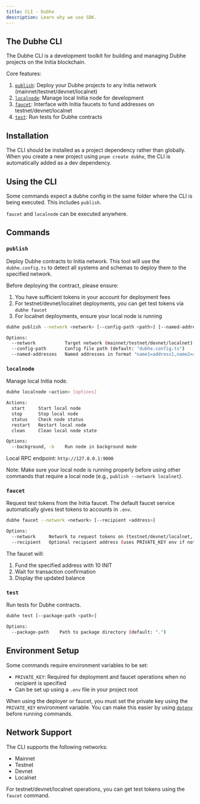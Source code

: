 ```yaml
---
title: CLI - Dubhe
description: Learn why we use SDK.
---
```


## The Dubhe CLI

The Dubhe CLI is a development toolkit for building and managing Dubhe projects on the Initia blockchain.

Core features:

1. [`publish`](#publish): Deploy your Dubhe projects to any Initia network (mainnet/testnet/devnet/localnet)
2. [`localnode`](#localnode): Manage local Initia node for development
3. [`faucet`](#faucet): Interface with Initia faucets to fund addresses on testnet/devnet/localnet
4. [`test`](#test): Run tests for Dubhe contracts

## Installation

The CLI should be installed as a project dependency rather than globally. When you create a new project using `pnpm create dubhe`, the CLI is automatically added as a dev dependency.

## Using the CLI

Some commands expect a dubhe config in the same folder where the CLI is being executed. This includes `publish`.

`faucet` and `localnode` can be executed anywhere.

## Commands

### `publish`

Deploy Dubhe contracts to Initia network. This tool will use the `dubhe.config.ts` to detect all systems and schemas to deploy them to the specified network.

Before deploying the contract, please ensure:

1. You have sufficient tokens in your account for deployment fees
2. For testnet/devnet/localnet deployments, you can get test tokens via `dubhe faucet`
3. For localnet deployments, ensure your local node is running

```bash
dubhe publish --network <network> [--config-path <path>] [--named-addresses <addresses>]

Options:
  --network           Target network (mainnet/testnet/devnet/localnet)
  --config-path       Config file path (default: "dubhe.config.ts")
  --named-addresses   Named addresses in format "name1=address1,name2=address2"
```

### `localnode`

Manage local Initia node.

```bash
dubhe localnode <action> [options]

Actions:
  start     Start local node
  stop      Stop local node
  status    Check node status
  restart   Restart local node
  clean     Clean local node state

Options:
  --background, -b    Run node in background mode
```

Local RPC endpoint: `http://127.0.0.1:9000`

Note: Make sure your local node is running properly before using other commands that require a local node (e.g., `publish --network localnet`).

### `faucet`

Request test tokens from the Initia faucet. The default faucet service automatically gives test tokens to accounts in `.env`.

```bash
dubhe faucet --network <network> [--recipient <address>]

Options:
  --network     Network to request tokens on (testnet/devnet/localnet, default: localnet)
  --recipient   Optional recipient address (uses PRIVATE_KEY env if not specified)
```

The faucet will:

1. Fund the specified address with 10 INIT
2. Wait for transaction confirmation
3. Display the updated balance

### `test`

Run tests for Dubhe contracts.

```bash
dubhe test [--package-path <path>]

Options:
  --package-path    Path to package directory (default: ".")
```

## Environment Setup

Some commands require environment variables to be set:

- `PRIVATE_KEY`: Required for deployment and faucet operations when no recipient is specified
- Can be set up using a `.env` file in your project root

When using the deployer or faucet, you must set the private key using the `PRIVATE_KEY` environment variable. You can make this easier by using [`dotenv`](https://www.npmjs.com/package/dotenv) before running commands.

## Network Support

The CLI supports the following networks:

- Mainnet
- Testnet
- Devnet
- Localnet

For testnet/devnet/localnet operations, you can get test tokens using the `faucet` command.
